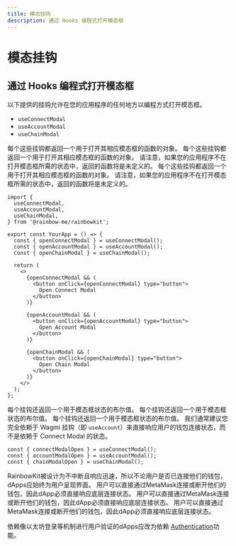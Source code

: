 ```yaml
---
title: 模态挂钩
description: 通过 Hooks 编程式打开模态框
---
```


# 模态挂钩

## 通过 Hooks 编程式打开模态框

以下提供的挂钩允许在您的应用程序的任何地方以编程方式打开模态框。

-   `useConnectModal`
-   `useAccountModal`
-   `useChainModal`

每个这些挂钩都返回一个用于打开其相应模态框的函数的对象。 每个这些挂钩都返回一个用于打开其相应模态框的函数的对象。 请注意，如果您的应用程序不在打开模态框所需的状态中，返回的函数将是未定义的。 每个这些挂钩都返回一个用于打开其相应模态框的函数的对象。 请注意，如果您的应用程序不在打开模态框所需的状态中，返回的函数将是未定义的。

```tsx
import {
  useConnectModal,
  useAccountModal,
  useChainModal,
} from '@rainbow-me/rainbowkit';

export const YourApp = () => {
  const { openConnectModal } = useConnectModal();
  const { openAccountModal } = useAccountModal();
  const { openChainModal } = useChainModal();

  return (
    <>
      {openConnectModal && (
        <button onClick={openConnectModal} type="button">
          Open Connect Modal
        </button>
      )}

      {openAccountModal && (
        <button onClick={openAccountModal} type="button">
          Open Account Modal
        </button>
      )}

      {openChainModal && (
        <button onClick={openChainModal} type="button">
          Open Chain Modal
        </button>
      )}
    </>
  );
};
```

每个挂钩还返回一个用于模态框状态的布尔值。 每个挂钩还返回一个用于模态框状态的布尔值。 每个挂钩还返回一个用于模态框状态的布尔值。 我们通常建议您完全依赖于 Wagmi 挂钩（即 `useAccount`）来直接响应用户的钱包连接状态，而不是依赖于 Connect Modal 的状态。

```tsx
const { connectModalOpen } = useConnectModal();
const { accountModalOpen } = useAccountModal();
const { chainModalOpen } = useChainModal();
```

RainbowKit被设计为不中断且响应迅速，所以不论用户是否已连接他们的钱包，dApps应始终为用户呈现界面。 用户可以直接通过MetaMask连接或断开他们的钱包，因此dApp必须直接响应底层连接状态。 用户可以直接通过MetaMask连接或断开他们的钱包，因此dApp必须直接响应底层连接状态。 用户可以直接通过MetaMask连接或断开他们的钱包，因此dApp必须直接响应底层连接状态。

依赖像以太坊登录等机制进行用户验证的dApps应改为依赖 [Authentication](/docs/authentication)功能。

